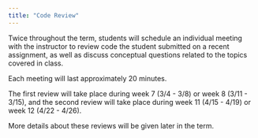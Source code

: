 ```yaml
---
title: "Code Review"
---
```


Twice throughout the term, students will schedule an individual meeting with the instructor to review code the student submitted on a recent assignment, as well as discuss conceptual questions related to the topics covered in class.

Each meeting will last approximately 20 minutes.

The first review will take place during week 7 (3/4 - 3/8) or week 8 (3/11 - 3/15), and the second review will take place during week 11 (4/15 - 4/19) or week 12 (4/22 - 4/26).

More details about these reviews will be given later in the term.

